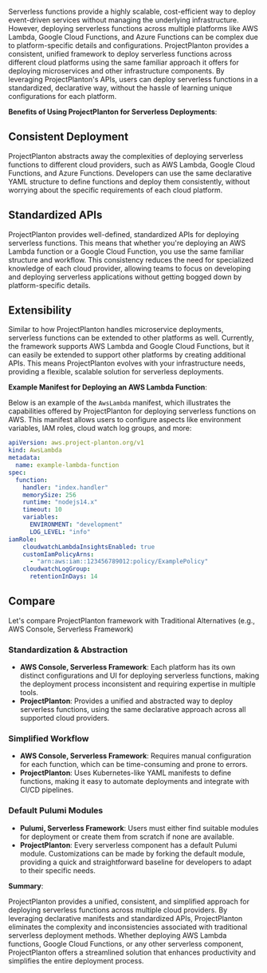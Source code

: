 Serverless functions provide a highly scalable, cost-efficient way to deploy event-driven services without managing the underlying infrastructure. However, deploying serverless functions across multiple platforms like AWS Lambda, Google Cloud Functions, and Azure Functions can be complex due to platform-specific details and configurations. ProjectPlanton provides a consistent, unified framework to deploy serverless functions across different cloud platforms using the same familiar approach it offers for deploying microservices and other infrastructure components. By leveraging ProjectPlanton's APIs, users can deploy serverless functions in a standardized, declarative way, without the hassle of learning unique configurations for each platform.

**Benefits of Using ProjectPlanton for Serverless Deployments**:

## Consistent Deployment

ProjectPlanton abstracts away the complexities of deploying serverless functions to different cloud providers, such as AWS Lambda, Google Cloud Functions, and Azure Functions. Developers can use the same declarative YAML structure to define functions and deploy them consistently, without worrying about the specific requirements of each cloud platform.

## Standardized APIs

ProjectPlanton provides well-defined, standardized APIs for deploying serverless functions. This means that whether you're deploying an AWS Lambda function or a Google Cloud Function, you use the same familiar structure and workflow. This consistency reduces the need for specialized knowledge of each cloud provider, allowing teams to focus on developing and deploying serverless applications without getting bogged down by platform-specific details.

## Extensibility

Similar to how ProjectPlanton handles microservice deployments, serverless functions can be extended to other platforms as well. Currently, the framework supports AWS Lambda and Google Cloud Functions, but it can easily be extended to support other platforms by creating additional APIs. This means ProjectPlanton evolves with your infrastructure needs, providing a flexible, scalable solution for serverless deployments.

**Example Manifest for Deploying an AWS Lambda Function**:

Below is an example of the `AwsLambda` manifest, which illustrates the capabilities offered by ProjectPlanton for deploying serverless functions on AWS. This manifest allows users to configure aspects like environment variables, IAM roles, cloud watch log groups, and more:

```yaml
apiVersion: aws.project-planton.org/v1
kind: AwsLambda
metadata:
  name: example-lambda-function
spec:
  function:
    handler: "index.handler"
    memorySize: 256
    runtime: "nodejs14.x"
    timeout: 10
    variables:
      ENVIRONMENT: "development"
      LOG_LEVEL: "info"
iamRole:
    cloudwatchLambdaInsightsEnabled: true
    customIamPolicyArns:
      - "arn:aws:iam::123456789012:policy/ExamplePolicy"
    cloudwatchLogGroup:
      retentionInDays: 14
```

## Compare

Let's compare ProjectPlanton framework with Traditional Alternatives (e.g., AWS Console, Serverless Framework)

### Standardization & Abstraction

- **AWS Console, Serverless Framework**: Each platform has its own distinct configurations and UI for deploying serverless functions, making the deployment process inconsistent and requiring expertise in multiple tools.
- **ProjectPlanton**: Provides a unified and abstracted way to deploy serverless functions, using the same declarative approach across all supported cloud providers.

### Simplified Workflow

- **AWS Console, Serverless Framework**: Requires manual configuration for each function, which can be time-consuming and prone to errors.
- **ProjectPlanton**: Uses Kubernetes-like YAML manifests to define functions, making it easy to automate deployments and integrate with CI/CD pipelines.

### Default Pulumi Modules

- **Pulumi, Serverless Framework**: Users must either find suitable modules for deployment or create them from scratch if none are available.
- **ProjectPlanton**: Every serverless component has a default Pulumi module. Customizations can be made by forking the default module, providing a quick and straightforward baseline for developers to adapt to their specific needs.

**Summary**:

ProjectPlanton provides a unified, consistent, and simplified approach for deploying serverless functions across multiple cloud providers. By leveraging declarative manifests and standardized APIs, ProjectPlanton eliminates the complexity and inconsistencies associated with traditional serverless deployment methods. Whether deploying AWS Lambda functions, Google Cloud Functions, or any other serverless component, ProjectPlanton offers a streamlined solution that enhances productivity and simplifies the entire deployment process.

